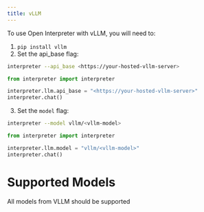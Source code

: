```yaml
---
title: vLLM
---
```


To use Open Interpreter with vLLM, you will need to:

1. `pip install vllm`
2. Set the api_base flag:

<CodeGroup>

```bash Terminal
interpreter --api_base <https://your-hosted-vllm-server>
```

```python Python
from interpreter import interpreter

interpreter.llm.api_base = "<https://your-hosted-vllm-server>"
interpreter.chat()
```

</CodeGroup>

3. Set the `model` flag:

<CodeGroup>

```bash Terminal
interpreter --model vllm/<vllm-model>
```

```python Python
from interpreter import interpreter

interpreter.llm.model = "vllm/<vllm-model>"
interpreter.chat()
```

</CodeGroup>

# Supported Models

All models from VLLM should be supported

